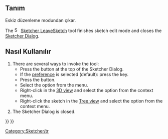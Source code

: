 <languages/>

{{Docnav
|[[Sketcher_MirrorSketch|Mirror sketch]]
|[[Sketcher_ViewSketch|View sketch]]
|[[Sketcher_Workbench|Sketcher]]
|IconL=Sketcher_MirrorSketch.svg
|IconR=Sketcher_ViewSketch.svg
|IconC=Workbench_Sketcher.svg
}}

<div class="mw-translate-fuzzy">
{{GuiCommand/tr
|Name=Sketcher LeaveSketch
|Name/tr=Eskizi Kapat
|Workbenches=[[Sketcher Workbench/tr|Eskiz]], [[PartDesign Workbench/tr|Parça tasarım]]
|MenuLocation=Eskiz → Eskizi kapat
}}
</div>

<span id="Description"></span>
== Tanım ==
Eskiz düzenleme modundan çıkar.

The [[Image:Sketcher_LeaveSketch.svg|16px]] [[Sketcher_LeaveSketch|Sketcher LeaveSketch]] tool finishes sketch edit mode and closes the [[Sketcher_Dialog|Sketcher Dialog]].

<span id="Usage"></span>
<div class="mw-translate-fuzzy">
== Nasıl Kullanılır ==
</div>

# There are several ways to invoke the tool:
#* Press the {{Button|Close}} button at the top of the Sketcher Dialog.
#* If the {{MenuCommand|Esc can leave sketch edit mode}} [[Sketcher_Preferences#General|preference]] is selected (default): press the {{KEY|Esc}} key.
#* Press the {{Button|[[Image:Sketcher_LeaveSketch.svg|16px]] [[Sketcher_LeaveSketch|Leave sketch]]}} button.
#* Select the {{MenuCommand|Sketch → [[Image:Sketcher_LeaveSketch.svg|16px]] Leave sketch}} option from the menu.
#* Right-click in the [[3D_view|3D view]] and select the {{MenuCommand|[[Image:Sketcher_LeaveSketch.svg|16px]] Leave sketch}} option from the context menu.
#* Right-click the sketch in the [[Tree_view|Tree view]] and select the {{MenuCommand|Finish editing}} option from the context menu.
# The Sketcher Dialog is closed.


<div class="mw-translate-fuzzy">
[[Category:Sketcher/tr]]
</div>

{{Sketcher_Tools_navi{{#translation:}}}}
{{Userdocnavi{{#translation:}}}}